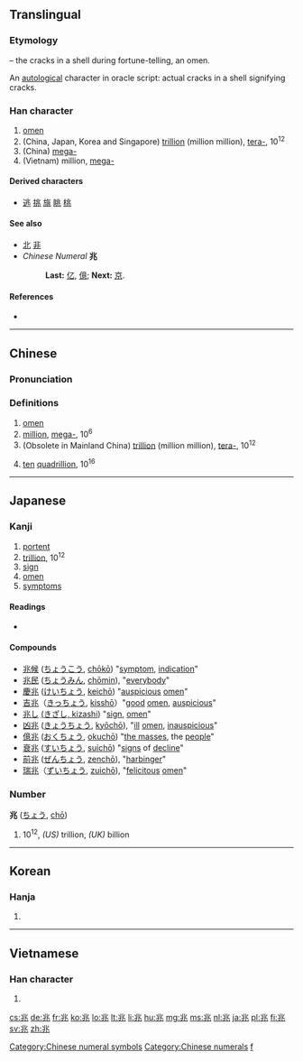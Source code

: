 ==Translingual==
===Etymology===
{{liushu|p}} – the cracks in a shell during fortune-telling, an omen.

An [[autological]] character in oracle script: actual cracks in a shell signifying cracks.

===Han character===
{{Han char|rn=10|rad=儿|as=04|sn=6|four=3211<sub>3</sub>|canj=中一山人 (LMUO)|ids=⿻[[儿]]⿰[[冫]]⿱[[丿]][[丶]]}}

# [[omen]]
#(China, Japan, Korea and Singapore) [[trillion]] (million million), [[tera-]], 10<sup>12</sup>
#(China) [[mega-]]
#(Vietnam) million, [[mega-]]

====Derived characters====
* [[逃]] [[挑]] [[旐]] [[眺]] [[桃]]

====See also====
* [[北]] [[非]] <!-- visually similar -->
*''Chinese Numeral'' '''兆'''
*:'''Last:''' [[亿]], [[億]]; '''Next:''' [[京]]. 

====References====
* {{Han ref|kx=0124.030|dkj=01347|dj=0260.040|hdz=10268.020|uh=5146|ud=20806|bh=A5FC|bd=42492}}

[[Category:Chinese numeral symbols]]
[[Category:Chinese numerals]]

----

==Chinese==
{{zh-forms}}

===Pronunciation===
{{zh-pron
|m=zhào
|c=siu6
|mn=tiāu
|mc=y
|oc=y
|ma=
|cat=n,num
}}

===Definitions===
{{zh-hanzi}}

# [[omen]]
# [[million]], [[mega-]], 10<sup>6</sup>
# (Obsolete in Mainland China) [[trillion]] (million million), [[tera-]], 10<sup>12</sup>
# {{context|obsolete|lang=zh}} [[ten]] [[quadrillion]], 10<sup>16</sup>

----

==Japanese==

===Kanji===
{{ja-kanji|grade=4|rs=儿04}}

# [[portent]]
# [[trillion]], 10<sup>12</sup>
# [[sign]]
# [[omen]]
# [[symptoms]]

====Readings====
* {{ja-readings
|goon=[[じょう]] (jō) {{qualifier|non-[[w:Jōyō kanji|Jōyō]] reading}}
|kanon=[[ちょう]] (chō) < [[てう]] (teu)
|kun=[[きざす]] ([[兆す]], kizasu), [[きざし]] ([[兆し]], kizashi)
|nanori=[[とき]] (toki), [[よし]] (yoshi)}}

====Compounds====
* [[兆候]] ([[ちょうこう]], [[chōkō]]) "[[symptom]], [[indication]]"
* [[兆民]] ([[ちょうみん]], [[chōmin]]), "[[everybody]]"
* [[慶兆]] ([[けいちょう]], [[keichō]]) "[[auspicious]] [[omen]]"
* [[吉兆]]（[[きっちょう]], [[kisshō]]）"[[good]] [[omen]], [[auspicious]]"
* [[兆し]] [[(きざし, kizashi]]) "[[sign]], [[omen]]"
* [[凶兆]] ([[きょうちょう]], [[kyōchō]]), "[[ill]] [[omen]], [[inauspicious]]"
* [[億兆]] ([[おくちょう]], [[okuchō]]) "[[the masses]], the [[people]]"
* [[衰兆]] ([[すいちょう]], [[suichō]]) "[[signs]] of [[decline]]"
* [[前兆]] ([[ぜんちょう]], [[zenchō]]), "[[harbinger]]"
* [[瑞兆]]（[[ずいちょう]], [[zuichō]]), "[[felicitous]] [[omen]]"

===Number===
'''兆''' ([[ちょう]], [[chō]])

# 10<sup>12</sup>, ''(US)'' trillion, ''(UK)'' billion

[[Category:Japanese numeral symbols| f]]

----

==Korean==

===Hanja===
{{ko-hanja|hangeul=조|rv=jo|mr=cho}}

# {{defn|lang=ko|sort=儿04}}

----

==Vietnamese==

===Han character===
{{vi-hantu|[[triệu]], [[diệu]], [[điềm]], [[giệu]]|rs=儿04}}

# {{defn|lang=vi|sort=儿04}}

[[cs:兆]]
[[de:兆]]
[[fr:兆]]
[[ko:兆]]
[[lo:兆]]
[[lt:兆]]
[[li:兆]]
[[hu:兆]]
[[mg:兆]]
[[ms:兆]]
[[nl:兆]]
[[ja:兆]]
[[pl:兆]]
[[fi:兆]]
[[sv:兆]]
[[zh:兆]]